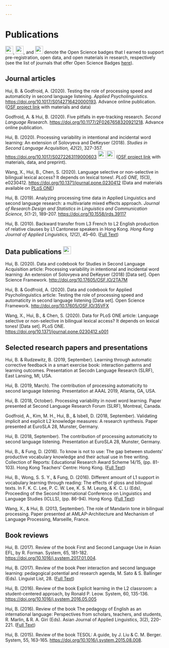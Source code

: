```yaml
---

---
```


# Publications

<img src="images/preregistered.png" width="25" height="25">, <img src="images/open-data.png" width="25" height="25">, and <img src="images/open-materials.png" width="25" height="25"> denote the Open Science badges that I earned to support pre-registration, open data, and open materials in research, respectively (see the list of journals that offer Open Science Badges [here](https://www.cos.io/our-services/badges)).

## Journal articles

Hui, B. & Godfroid, A. (2020). Testing the role of processing speed and automaticity in second language listening. *Applied Psycholinguistics*. <https://doi.org/10.1017/S0142716420000193>. Advance online publication. ([OSF project link](http://doi.org/10.17605/OSF.IO/35VFX) with materials and data)

Godfroid, A. & Hui, B. (2020). Five pitfalls in eye-tracking research. *Second Language Research*. <https://doi.org/10.1177/2F0267658320921218>. Advance online publication.

Hui, B. (2020). Processing variability in intentional and incidental word learning: An extension of Solovyeva and DeKeyser (2018). *Studies in Second Language Acquisition, 42*(2), 327-357. <https://doi.org/10.1017/S0272263119000603> <img src="images/open-data.png" width="25" height="25"> <img src="images/open-materials.png" width="25" height="25"> ([OSF project link](http://doi.org/10.17605/OSF.IO/2TA7M) with materials, data, and preprint).

Wang, X., Hui, B., Chen, S. (2020). Language selective or non-selective in bilingual lexical access? It depends on lexical tones!. *PLoS ONE, 15*(3), e0230412. <https://doi.org/10.1371/journal.pone.0230412> (Data and materials available on [PLoS ONE](https://doi.org/10.1371/journal.pone.0230412.s001))

Hui, B. (2019). Analyzing processing time data in Applied Linguistics and second language research: a multivariate mixed effects approach. *Journal of Research Design and Statistics in Linguistics and Communication Science, 5*(1-2), 189-207. <https://doi.org/10.1558/jrds.39117>

Hui, B. (2010). Backward transfer from L3 French to L2 English production of relative clauses by L1 Cantonese speakers in Hong Kong. *Hong Kong Journal of Applied Linguistics, 12*(2), 45–60. ([Full Text](http://caes.hku.hk/hkjalonline/issues/?guest_id=fa0f4c561c85193b7c0d4c2f2e20e579bddffa71727e481694bca5cd8ce557d2&file=2010_v12_2_hui.pdf))

## Data publications <img src="images/open-data.png" width="25" height="25">

Hui, B. (2020). Data and codebook for Studies in Second Language Acquisition article: Processing variability in intentional and incidental word learning: An extension of Solovyeva and DeKeyser (2018) [Data set]. Open Science Framework. <http://doi.org/10.17605/OSF.IO/2TA7M>

Hui, B. & Godfroid, A. (2020). Data and codebook for Applied Psycholinguistics article: Testing the role of processing speed and automaticity in second language listening [Data set]. Open Science Framework. <http://doi.org/10.17605/OSF.IO/35VFX> 

Wang, X., Hui, B., & Chen, S. (2020). Data for PLoS ONE article: Language selective or non-selective in bilingual lexical access? It depends on lexical tones! [Data set]. PLoS ONE. <https://doi.org/10.1371/journal.pone.0230412.s001>

## Selected research papers and presentations

Hui, B. & Rudzewitz, B. (2019, September). Learning through automatic corrective feedback in a smart exercise book: interaction patterns and learning outcomes. Presentation at Secodn Language Research (SLRF), East Lansing, MI, USA.

Hui, B. (2019, March). The contribution of processing automaticity to second language listening. Presentation at AAAL 2019, Atlanta, GA, USA.

Hui, B. (2018, October). Processing variability in novel word learning. Paper presented at Second Language Research Forum (SLRF), Montreal, Canada.

Godfroid, A., Kim, M. H., Hui, B., & Isbell, D. (2018, September). Validating implicit and explicit L2 knowledge measures: A research synthesis. Paper presented at EuroSLA 28, Munster, Germany.

Hui, B. (2018, September). The contribution of processing automaticity to second language listening. Presentation at EuroSLA 28, Munster, Germany.

Hui, B., & Fung, D. (2016). To know is not to use: The gap between students’ productive vocabulary knowledge and their actual use in free writing. Collection of Reports: Educational Research Award Scheme 14/15, (pp. 81-103). Hong Kong Teachers’ Centre: Hong Kong. ([Full Text](www.edb.org.hk/HKTC/download/eras/14-15/ERAS1415_R04.pdf))

Hui, B., Wong, S. S. Y., & Fung, D. (2016). Different amount of L1 support in vocabulary learning through reading: The effects of gloss and bilingual texts. In F. K. C. Lee, P. C. W. Lee, K. S. M. Leung, & K. C. Li (Eds), Proceeding of the Second International Conference on Linguistics and Language Studies (ICLLS), (pp. 86-94). Hong Kong. ([Full Text](http://media.wix.com/ugd/2b7f97_3211456c5d714731b3e2f4d1db36203d.pdf))

Wang, X., & Hui, B. (2013, September). The role of Mandarin tone in bilingual processing. Paper presented at AMLAP-Architecture and Mechanism of Language Processing, Marseille, France.

## Book reviews

Hui, B. (2017). Review of the book First and Second Language Use in Asian EFL, by R. Forman. System, 65, 181-182. <https://doi.org/10.1016/j.system.2017.01.004>.

Hui, B. (2017). Review of the book Peer interaction and second language learning: pedagogical potential and research agenda, M. Sato & S. Ballinger (Eds). Linguist List, 28. ([Full Text](http://linguistlist.org/issues/28/28-978.html))

Hui, B. (2016). Review of the book Explicit learning in the L2 classroom: a student-centered approach, by Ronald P. Leow. System, 60, 135-136. <https://doi.org/10.1016/j.system.2016.05.005>

Hui, B. (2016). Review of the book The pedagogy of English as an international language: Perspectives from scholars, teachers, and students, R. Marlin, & R. A. Giri (Eds). Asian Journal of Applied Linguistics, 3(2), 220-221. ([Full Text](http://www3.caes.hku.hk/ajal/index.php/ajal/article/view/399/435)) 

Hui, B. (2015). Review of the book TESOL: A guide, by J. Liu & C. M. Berger. System, 55, 163-165. <https://doi.org/10.1016/j.system.2015.08.008>. 